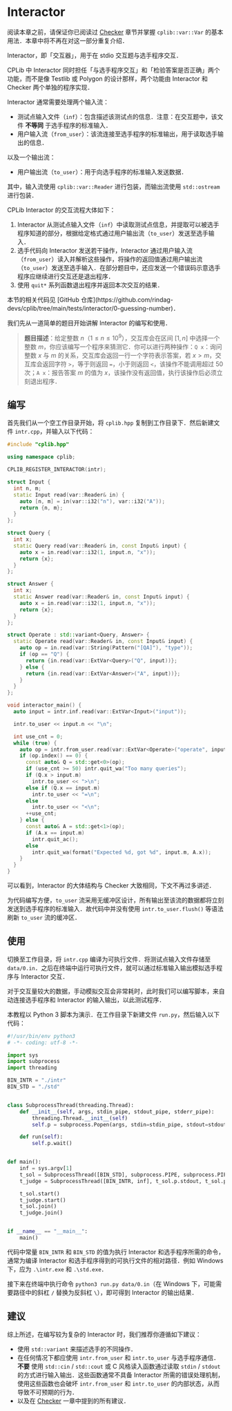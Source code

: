 
# Interactor

阅读本章之前，请保证你已阅读过 [Checker](/user-guide/checker) 章节并掌握 `cplib::var::Var` 的基本用法．本章中将不再在对这一部分重复介绍．

Interactor，即「交互器」，用于在 stdio 交互题与选手程序交互．

CPLib 中 Interactor 同时担任「与选手程序交互」和「检验答案是否正确」两个功能，而不是像 Testlib 或 Polygon 的设计那样，两个功能由 Interactor 和 Checker 两个单独的程序实现．

Interactor 通常需要处理两个输入流：

- 测试点输入文件（`inf`）：包含描述该测试点的信息．注意：在交互题中，该文件 **不等同** 于选手程序的标准输入．
- 用户输入流（`from_user`）：该流连接至选手程序的标准输出，用于读取选手输出的信息．

以及一个输出流：

- 用户输出流（`to_user`）：用于向选手程序的标准输入发送数据．

其中，输入流使用 `cplib::var::Reader` 进行包装，而输出流使用 `std::ostream` 进行包装．

CPLib Interactor 的交互流程大体如下：

1. Interactor 从测试点输入文件（`inf`）中读取测试点信息，并提取可以被选手程序知道的部分，根据给定格式通过用户输出流（`to_user`）发送至选手输入．
2. 选手代码向 Interactor 发送若干操作，Interactor 通过用户输入流（`from_user`）读入并解析这些操作，将操作的返回值通过用户输出流（`to_user`）发送至选手输入．在部分题目中，还应发送一个错误码示意选手程序应继续进行交互还是退出程序．
3. 使用 `quit*` 系列函数退出程序并返回本次交互的结果．

<Callout type="info">
本节的相关代码见 [GitHub 仓库](https://github.com/rindag-devs/cplib/tree/main/tests/interactor/0-guessing-number)．
</Callout>

我们先从一道简单的题目开始讲解 Interactor 的编写和使用．

> **题目描述**：给定整数 $n$（$1 \le n \le 10^9$），交互库会在区间 $[1,n]$ 中选择一个整数 $m$，你应该编写一个程序来猜测它．你可以进行两种操作：`Q x`：询问整数 $x$ 与 $m$ 的关系，交互库会返回一行一个字符表示答案，若 $x>m$，交互库会返回字符 `>`，等于则返回 `=`，小于则返回 `<`，该操作不能调用超过 $50$ 次；`A x`：报告答案 $m$ 的值为 $x$，该操作没有返回值，执行该操作后必须立刻退出程序．

## 编写

首先我们从一个空工作目录开始，将 `cplib.hpp` 复制到工作目录下．然后新建文件 `intr.cpp`，并输入以下代码：

```cpp filename="intr.cpp" copy showLineNumbers
#include "cplib.hpp"

using namespace cplib;

CPLIB_REGISTER_INTERACTOR(intr);

struct Input {
  int n, m;
  static Input read(var::Reader& in) {
    auto [n, m] = in(var::i32("n"), var::i32("A"));
    return {n, m};
  }
};

struct Query {
  int x;
  static Query read(var::Reader& in, const Input& input) {
    auto x = in.read(var::i32(1, input.n, "x"));
    return {x};
  }
};

struct Answer {
  int x;
  static Answer read(var::Reader& in, const Input& input) {
    auto x = in.read(var::i32(1, input.n, "x"));
    return {x};
  }
};

struct Operate : std::variant<Query, Answer> {
  static Operate read(var::Reader& in, const Input& input) {
    auto op = in.read(var::String(Pattern("[QA]"), "type"));
    if (op == "Q") {
      return {in.read(var::ExtVar<Query>("Q", input))};
    } else {
      return {in.read(var::ExtVar<Answer>("A", input))};
    }
  }
};

void interactor_main() {
  auto input = intr.inf.read(var::ExtVar<Input>("input"));

  intr.to_user << input.n << "\n";

  int use_cnt = 0;
  while (true) {
    auto op = intr.from_user.read(var::ExtVar<Operate>("operate", input));
    if (op.index() == 0) {
      const auto& Q = std::get<0>(op);
      if (use_cnt >= 50) intr.quit_wa("Too many queries");
      if (Q.x > input.m)
        intr.to_user << ">\n";
      else if (Q.x == input.m)
        intr.to_user << "=\n";
      else
        intr.to_user << "<\n";
      ++use_cnt;
    } else {
      const auto& A = std::get<1>(op);
      if (A.x == input.m)
        intr.quit_ac();
      else
        intr.quit_wa(format("Expected %d, got %d", input.m, A.x));
    }
  }
}
```

可以看到，Interactor 的大体结构与 Checker 大致相同，下文不再过多讲述．

为代码编写方便，`to_user` 流采用无缓冲区设计，所有输出至该流的数据都将立刻发送到选手程序的标准输入．故代码中并没有使用 `intr.to_user.flush()` 等语法刷新 `to_user` 流的缓冲区．

## 使用

切换至工作目录，将 `intr.cpp` 编译为可执行文件．将测试点输入文件存储至 `data/0.in`．之后在终端中运行可执行文件，就可以通过标准输入输出模拟选手程序与 Interactor 交互．

对于交互量较大的数据，手动模拟交互会非常耗时，此时我们可以编写脚本，来自动连接选手程序和 Interactor 的输入输出，以此测试程序．

本教程以 Python 3 脚本为演示．在工作目录下新建文件 `run.py`，然后输入以下代码：

```py filename="run.py" copy showLineNumbers
#!/usr/bin/env python3
# -*- coding: utf-8 -*-

import sys
import subprocess
import threading

BIN_INTR = "./intr"
BIN_STD = "./std"


class SubprocessThread(threading.Thread):
    def __init__(self, args, stdin_pipe, stdout_pipe, stderr_pipe):
        threading.Thread.__init__(self)
        self.p = subprocess.Popen(args, stdin=stdin_pipe, stdout=stdout_pipe, stderr=stderr_pipe)

    def run(self):
        self.p.wait()


def main():
    inf = sys.argv[1]
    t_sol = SubprocessThread([BIN_STD], subprocess.PIPE, subprocess.PIPE, subprocess.DEVNULL)
    t_judge = SubprocessThread([BIN_INTR, inf], t_sol.p.stdout, t_sol.p.stdin, sys.stderr)

    t_sol.start()
    t_judge.start()
    t_sol.join()
    t_judge.join()


if __name__ == "__main__":
    main()
```

代码中常量 `BIN_INTR` 和 `BIN_STD` 的值为执行 Interactor 和选手程序所需的命令，通常为编译 Interactor 和选手程序得到的可执行文件的相对路径．例如 Windows 下，应为 `.\intr.exe` 和 `.\std.exe`．

接下来在终端中执行命令 `python3 run.py data/0.in`（在 Windows 下，可能需要路径中的斜杠 `/` 替换为反斜杠 `\`），即可得到 Interactor 的输出结果．

## 建议

综上所述，在编写较为复杂的 Interactor 时，我们推荐你遵循如下建议：

- 使用 `std::variant` 来描述选手的不同操作．
- 在任何情况下都应使用 `intr.from_user` 和 `intr.to_user` 与选手程序通信．**不要** 使用 `std::cin` / `std::cout` 或 C 风格读入函数通过读取 `stdin` / `stdout` 的方式进行输入输出．这些函数通常不具备 Interactor 所需的错误处理机制，使用这些函数也会破坏 `intr.from_user` 和 `intr.to_user` 的内部状态，从而导致不可预期的行为．
- 以及在 [Checker](/user-guide/checker#建议) 一章中提到的所有建议．
